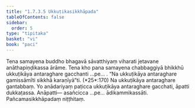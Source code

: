 ```yaml
---
title: "1.7.3.5 Ukkuṭikasikkhāpada"
tableOfContents: false
sidebar:
  order: 5
type: "tipitaka"
basket: "vi"
book: "paci"
---
```



<DynamicBreadcrumb />

<Division number="600" book="paci" e="ch" v="2" p="248">

<Paragraph number="1805" book="paci">
Tena samayena buddho bhagavā sāvatthiyaṃ viharati jetavane anāthapiṇḍikassa ārāme. Tena kho pana samayena chabbaggiyā bhikkhū ukkuṭikāya antaraghare gacchanti …pe… .
</Paragraph>

<Paragraph number="1806" book="paci">
<Emphasis>“Na ukkuṭikāya antaraghare gamissāmīti sikkhā karaṇīyā”</Emphasis>ti. (*25*:<Emphasis>170</Emphasis>)
</Paragraph>

<Paragraph number="1807" book="paci">
Na ukkuṭikāya antaraghare gantabbaṃ. Yo anādariyaṃ paṭicca ukkuṭikāya antaraghare gacchati, āpatti dukkaṭassa.
</Paragraph>

<Paragraph number="1808" book="paci">
Anāpatti— asañcicca …pe… ādikammikassāti.

</Paragraph>
</Division>

<Paragraph number="1809" type="center" book="paci">
Pañcamasikkhāpadaṃ niṭṭhitaṃ.
</Paragraph>